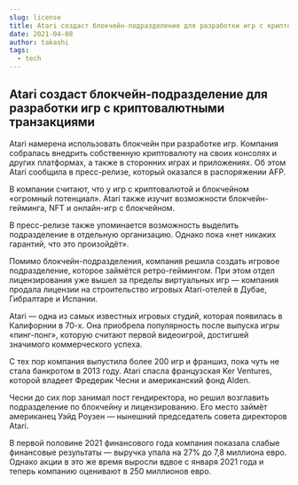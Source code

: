 ```yaml
---
slug: license
title: Atari создаст блокчейн-подразделение для разработки игр с криптовалютными транзакциями
date: 2021-04-08
author: takashi
tags:
  - tech
---
```


## Atari создаст блокчейн-подразделение для разработки игр с криптовалютными транзакциями

Atari намерена использовать блокчейн при разработке игр. Компания собралась внедрить собственную криптовалюту на своих консолях и других платформах, а также в сторонних играх и приложениях. Об этом Atari сообщила в пресс-релизе, который оказался в распоряжении AFP.

В компании считают, что у игр с криптовалютой и блокчейном «огромный потенциал». Atari также изучит возможности блокчейн-гейминга, NFT и онлайн-игр с блокчейном.

В пресс-релизе также упоминается возможность выделить подразделение в отдельную организацию. Однако пока «нет никаких гарантий, что это произойдёт».

Помимо блокчейн-подразделения, компания решила создать игровое подразделение, которое займётся ретро-геймингом. При этом отдел лицензирования уже вышел за пределы виртуальных игр — компания продала лицензии на строительство игровых Atari-отелей в Дубае, Гибралтаре и Испании.

Atari — одна из самых известных игровых студий, которая появилась в Калифорнии в 70-х. Она приобрела популярность после выпуска игры «пинг-понг», которую считают первой видеоигрой, достигшей значимого коммерческого успеха.

С тех пор компания выпустила более 200 игр и франшиз, пока чуть не стала банкротом в 2013 году. Atari спасла французская Ker Ventures, которой владеет Фредерик Чесни и американский фонд Alden.

Чесни до сих пор занимал пост гендиректора, но решил возглавить подразделение по блокчейну и лицензированию. Его место займёт американец Уэйд Роузен — нынешний председатель совета директоров Atari.

В первой половине 2021 финансового года компания показала слабые финансовые результаты — выручка упала на 27% до 7,8 миллиона евро. Однако акции в это же время выросли вдвое с января 2021 года и теперь компанию оценивают в 250 миллионов евро.
